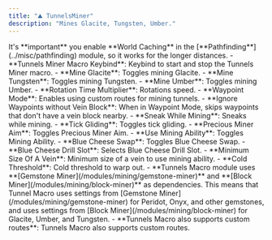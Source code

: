 ```yaml
---
title: "⛰️ TunnelsMiner"
description: "Mines Glacite, Tungsten, Umber."
---
```


<Danger>
  It's **important** you enable **World Caching** in the [**Pathfinding**](../misc/pathfinding) module, so it works for the longer distances.
</Danger>

<Accordion title="General" icon="gear" iconType="solid">
  - **Tunnels Miner Macro Keybind**: Keybind to start and stop the Tunnels Miner macro.
  - **Mine Glacite**: Toggles mining Glacite.
  - **Mine Tungsten**: Toggles mining Tungsten.
  - **Mine Umber**: Toggles mining Umber.
  - **Rotation Time Multiplier**: Rotations speed.
  - **Waypoint Mode**: Enables using custom routes for mining tunnels.
  - **Ignore Waypoints without Vein Block**: When in Waypoint Mode, skips waypoints that don't have a vein block nearby.
  - **Sneak While Mining**: Sneaks while mining.
  - **Tick Gliding**: Toggles tick gliding.
  - **Precious Miner Aim**: Toggles Precious Miner Aim.
</Accordion>

<Accordion title="Mining Ability" icon="pickaxe" iconType="solid">
  - **Use Mining Ability**: Toggles Mining Ability.
  - **Blue Cheese Swap**: Toggles Blue Cheese Swap.
  - **Blue Cheese Drill Slot**: Selects Blue Cheese Drill Slot.
  - **Minimum Size Of A Vein**: Minimum size of a vein to use mining ability.
</Accordion>

<Accordion title="Macro" icon="sparkles">
  - **Cold Threshold**: Cold threshold to warp out.
</Accordion>

<Accordion title="Usage Notes" icon="sparkles">
  - **Tunnels Macro module uses **[Gemstone Miner](/modules/mining/gemstone-miner)** and **[Block Miner](/modules/mining/block-miner)** as dependencies. This means that Tunnel Macro uses settings from [Gemstone Miner](/modules/mining/gemstone-miner) for Peridot, Onyx, and other gemstones, and uses settings from [Block Miner](/modules/mining/block-miner) for Glacite, Umber, and Tungsten.
  - **Tunnels Macro also supports custom routes**: Tunnels Macro also supports custom routes.
</Accordion>
